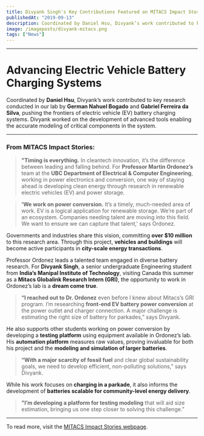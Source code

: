 ```yaml
---
title: Divyank Singh's Key Contributions Featured on MITACS Impact Stories
publishedAt: "2019-09-13"
description: Coordinated by Daniel Hsu, Divyank’s work contributed to key research conducted in our lab by German Nahuel Bogado and Gabriel Ferreira da Silva, pushing the frontiers of electric vehicle (EV) battery charging systems. Divyank worked on the development of advanced tools enabling the accurate modeling of critical components in the system.
image: /imageposts/divyank-mitacs.png
tags: ["News"]
---
```

---

# Advancing Electric Vehicle Battery Charging Systems  

Coordinated by **Daniel Hsu**, Divyank’s work contributed to key research conducted in our lab by **German Nahuel Bogado** and **Gabriel Ferreira da Silva**, pushing the frontiers of electric vehicle (EV) battery charging systems. Divyank worked on the development of advanced tools enabling the accurate modeling of critical components in the system.  

---

### From MITACS Impact Stories:  

> **"Timing is everything.** In cleantech innovation, it’s the difference between leading and falling behind. For **Professor Martin Ordonez’s** team at the **UBC Department of Electrical & Computer Engineering**, working in power electronics and conversion, one way of staying ahead is developing clean energy through research in renewable electric vehicles (EV) and power storage.  

> **'We work on power conversion.** It’s a timely, much-needed area of work. EV is a logical application for renewable storage. We’re part of an ecosystem. Companies needing talent are moving into this field. We want to ensure we can capture that talent,' says Ordonez.  

Governments and industries share this vision, committing **over $10 million** to this research area. Through this project, **vehicles and buildings** will become active participants in **city-scale energy transactions**.  

Professor Ordonez leads a talented team engaged in diverse battery research. For **Divyank Singh**, a senior undergraduate Engineering student from **India’s Manipal Institute of Technology**, visiting Canada this summer as a **Mitacs Globalink Research Intern (GRI)**, the opportunity to work in Ordonez’s lab is a **dream come true**.  

> **“I reached out to Dr. Ordonez** even before I knew about Mitacs’s GRI program. I’m researching **front-end EV battery power conversion** at the power outlet and charger connection. A major challenge is estimating the right size of battery for parkades,” says Divyank.  

He also supports other students working on power conversion by developing a **testing platform** using equipment available in Ordonez’s lab. His **automation platform** measures raw values, proving invaluable for both his project and the **modeling and simulation of larger batteries**.  

> **“With a major scarcity of fossil fuel** and clear global sustainability goals, we need to develop efficient, non-polluting solutions,” says Divyank.  

While his work focuses on **charging in a parkade**, it also informs the development of **batteries scalable for community-level energy delivery**.  

> **"I’m developing a platform for testing modeling** that will aid size estimation, bringing us one step closer to solving this challenge.”  

---

To read more, visit the [MITACS Impact Stories webpage](https://www.mitacs.ca/en/impact/fueling-cars-lighting-towns-battery).
